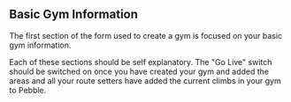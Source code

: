 ## Basic Gym Information

The first section of the form used to create a gym is focused on your basic gym information.

Each of these sections should be self explanatory.
The "Go Live" switch should be switched on once you have created your gym and added the areas and all your route setters have added the current climbs in your gym to Pebble.
